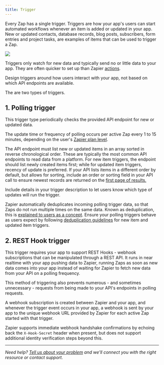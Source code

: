 ```yaml
---
title: Trigger
---
```

Every Zap has a single trigger. Triggers are how your app's users can start automated workflows whenever an item is added or updated in your app. New or updated contacts, database records, blog posts, subscribers, form entries and project tasks, are examples of items that can be used to trigger a Zap.
<Frame>
  <img src="/images/024547d6df8622335ca65456c6d0a11c.png"/>
</Frame>

Triggers only watch for new data and typically send no or little data to your app. They are often quicker to set up than Zapier [actions](/platform/build/action).

Design triggers around how users interact with your app, not based on which API endpoints are available.

The are two types of triggers.

## 1\. Polling trigger

This trigger type periodically checks the provided API endpoint for new or updated data.

The update time or frequency of polling occurs per active Zap every 1 to 15 minutes, depending on the user's [Zapier plan level](https://zapier.com/app/pricing).

The API endpoint must list new or updated items in an array sorted in reverse chronological order. These are typically the most common API endpoints to read data from a platform. For new item triggers, the endpoint should list newly created items first; while for updated item triggers, recency of update is preferred. If your API lists items in a different order by default, but allows for sorting, include an order or sorting field in your API call to ensure newest records are returned on the [first page of results.](/platform/build/deduplication)

Include details in your trigger description to let users know which type of updates will run the trigger.

Zapier automatically deduplicates incoming polling trigger data, so that Zaps do not run multiple times on the same data. Known as deduplication, this is [explained to users as a concept](https://zapier.com/help/create/basics/data-deduplication-in-zaps). Ensure your polling triggers behave as users expect by following [deduplication guidelines](/platform/build/deduplication) for new item and updated item triggers.

## 2\. REST Hook trigger

This trigger requires your app to support REST Hooks - webhook subscriptions that can be manipulated through a REST API. It runs in near realtime with your app pushing data to Zapier, running Zaps as soon as new data comes into your app instead of waiting for Zapier to fetch new data from your API on a polling frequency.

This method of triggering also prevents numerous - and sometimes unnecessary - requests from being made to your API's endpoints in polling requests.

A webhook subscription is created between Zapier and your app, and whenever the trigger event occurs in your app, a webhook is sent by your app to the unique webhook URL provided by Zapier for each active Zap started with that trigger. 

Zapier supports immediate webhook handshake confirmations by echoing back the `X-Hook-Secret` header when present, but does not support additional identity verification steps beyond this.
- - -

_Need help? [Tell us about your problem](https://developer.zapier.com/contact) and we'll connect you with the right resource or contact support._
